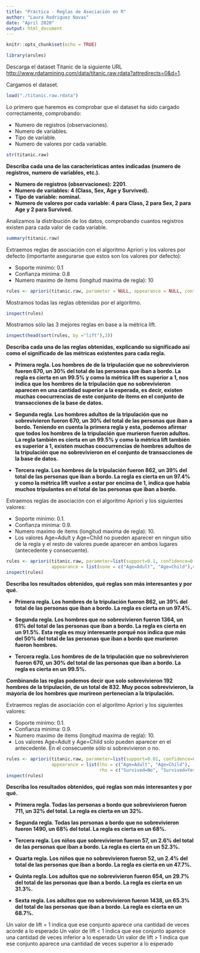 ```yaml
---
title: "Práctica - Reglas de Asociación en R"
author: "Laura Rodriguez Navas"
date: "April 2020"
output: html_document
---
```


```r
knitr::opts_chunk$set(echo = TRUE)

library(arules)
```

Descarga el dataset Titanic de la siguiente URL <http://www.rdatamining.com/data/titanic.raw.rdata?attredirects=0&d=1>.

Cargamos el dataset.

```r
load("./titanic.raw.rdata")
```

Lo primero que haremos es comprobar que el dataset ha sido cargado correctamente, comprobando:

- Numero de registros (observaciones).
- Numero de variables.
- Tipo de variable.
- Numero de valores por cada variable.

```r
str(titanic.raw)
```
  
**Describa cada una de las características antes indicadas (numero de registros, numero de variables, etc.).**

- **Numero de registros (observaciones): 2201.**
- **Numero de variables: 4 (Class, Sex, Age y Survived).**
- **Tipo de variable: nominal.**
- **Numero de valores por cada variable: 4 para Class, 2 para Sex, 2 para Age y 2 para Survived.**

Analizamos la distribución de los datos, comprobando cuantos registros existen para cada valor de cada variable.
```r
summary(titanic.raw)
```

Extraemos reglas de asociación con el algoritmo Apriori y los valores por defecto (importante asegurarse que estos son los valores por defecto):

- Soporte minimo: 0.1
- Confianza minima: 0.8
- Numero maximo de items (longitud maxima de regla): 10

```r
rules <- apriori(titanic.raw, parameter = NULL, appearance = NULL, control = NULL)
```

Mostramos todas las reglas obtenidas por el algoritmo.

```r
inspect(rules)
```

Mostramos sólo las 3 mejores reglas en base a la métrica lift.

```r
inspect(head(sort(rules, by ="lift"),3))
```

**Describa cada una de las reglas obtenidas, explicando su significado así como el significado de las métricas existentes para cada regla.**

- **Primera regla. Los hombres de de la tripulación que no sobrevivieron fueron 670, un 30% del total de las personas que iban a bordo. La regla es cierta en un 99.5% y como la métrica lift es superior a 1, nos indica que los hombres de la tripulación que no sobrevivieron aparecen en una cantidad superior a la esperada, es decir, existen muchas coocurrencias de este conjunto de items en el conjunto de transacciones de la base de datos.**

- **Segunda regla. Los hombres adultos de la tripulación que no sobrevivieron fueron 670, un 30% del total de las personas que iban a bordo. Teniendo en cuenta la primera regla y esta, podemos afirmar que todos los hombres de la tripulación que murieron fueron adultos. La regla también es cierta en un 99.5% y como la métrica lift también es superior a 1, existen muchas coocurrencias de hombres adultos de la tripulación que no sobrevivieron en el conjunto de transacciones de la base de datos.**

- **Tercera regla. Los hombres de la tripulación fueron 862, un 39% del total de las personas que iban a bordo. La regla es cierta en un 97.4% y como la métrica lift vuelve a estar por encima de 1, indica que había muchos tripulantes en el total de las personas que iban a bordo.**

Extraemos reglas de asociación con el algoritmo Apriori y los siguientes valores:

- Soporte minimo: 0.1.
- Confianza minima: 0.9.
- Numero maximo de items (longitud maxima de regla): 10.
- Los valores Age=Adult y Age=Child no pueden aparecer en ningun sitio de la regla y el resto de valores puede aparecer en ambos lugares (antecedente y consecuente).

```r
rules <- apriori(titanic.raw, parameter=list(support=0.1, confidence=0.9), 
                 appearance = list(none = c("Age=Adult", "Age=Child"),default="both"))
inspect(rules)
```

**Describa los resultados obtenidos, qué reglas son más interesantes y por qué.**

- **Primera regla. Los hombres de la tripulación fueron 862, un 39% del total de las personas que iban a bordo. La regla es cierta en un 97.4%.**

- **Segunda regla. Los hombres que no sobrevivieron fueron 1364, un 61% del total de las personas que iban a bordo. La regla es cierta en un 91.5%. Esta regla es muy interesante porqué nos indica que más del 50% del total de las personas que iban a bordo que murieron fueron hombres.**

- **Tercera regla. Los hombres de de la tripulación que no sobrevivieron fueron 670, un 30% del total de las personas que iban a bordo. La regla es cierta en un 99.5%.**

**Combinando las reglas podemos decir que solo sobrevivieron 192 hombres de la tripulación, de un total de 832. Muy pocos sobrevivieron, la mayoria de los hombres que murireon pertenecían a la tripulación.**

Extraemos reglas de asociación con el algoritmo Apriori y los siguientes valores:

- Soporte minimo: 0.1.
- Confianza minima: 0.9.
- Numero maximo de items (longitud maxima de regla): 10.
- Los valores Age=Adult y Age=Child solo pueden aparecer en el antecedente. En el consecuente sólo si sobrevivieron o no.

```r
rules <- apriori(titanic.raw, parameter=list(support=0.01, confidence=0.3), 
                 appearance = list(lhs = c("Age=Adult", "Age=Child"), 
                                   rhs = c("Survived=No", "Survived=Yes"),default="none"))
inspect(rules)
```

**Describa los resultados obtenidos, qué reglas son más interesantes y por qué.**

- **Primera regla. Todas las personas a bordo que sobrevivieron fueron 711, un 32% del total. La regla es cierta en un 32%.**

- **Segunda regla. Todas las personas a bordo que no sobrevivieron fueron 1490, un 68% del total. La regla es cierta en un 68%.**

- **Tercera regla. Los niños que sobrevivieron fueron 57, un 2.6% del total de las personas que iban a bordo. La regla es cierta en un 52.3%.**

- **Quarta regla. Los niños que no sobrevivieron fueron 52, un 2.4% del total de las personas que iban a bordo. La regla es cierta en un 47.7%.**

- **Quinta regla. Los adultos que no sobrevivieron fueron 654, un 29.7% del total de las personas que iban a bordo. La regla es cierta en un 31.3%.**

- **Sexta regla. Los adultos que no sobrevivieron fueron 1438, un 65.3% del total de las personas que iban a bordo. La regla es cierta en un 68.7%.**

Un valor de lift = 1 indica que ese conjunto aparece una cantidad de veces acorde a lo esperado
Un valor de lift < 1 indica que ese conjunto aparece una cantidad de veces inferior a lo esperado
Un valor de lift > 1 indica que ese conjunto aparece una cantidad de veces superior a lo esperado



